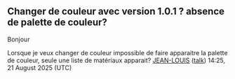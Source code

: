 == Changer de couleur avec version 1.0.1 ? absence de palette de couleur? ==

Bonjour

Lorsque je veux changer de couleur impossible de faire apparaitre la palette de couleur, seule une liste de matériaux apparait? [[User:JEAN-LOUIS|JEAN-LOUIS]] ([[User talk:JEAN-LOUIS|talk]]) 14:25, 21 August 2025 (UTC)